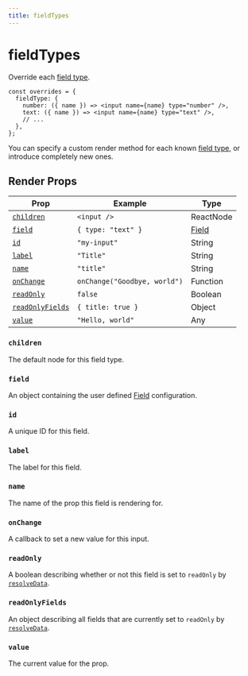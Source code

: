 ```yaml
---
title: fieldTypes
---
```


# fieldTypes

Override each [field type](/docs/api-reference/fields).

```tsx copy
const overrides = {
  fieldType: {
    number: ({ name }) => <input name={name} type="number" />,
    text: ({ name }) => <input name={name} type="text" />,
    // ...
  },
};
```

You can specify a custom render method for each known [field type](/docs/api-reference/fields), or introduce completely new ones.

## Render Props

| Prop                                | Example                      | Type                                |
| ----------------------------------- | ---------------------------- | ----------------------------------- |
| [`children`](#children)             | `<input />`                  | ReactNode                           |
| [`field`](#field)                   | `{ type: "text" }`           | [Field](/docs/api-reference/fields) |
| [`id`](#id)                         | `"my-input"`                 | String                              |
| [`label`](#label)                   | `"Title"`                    | String                              |
| [`name`](#name)                     | `"title"`                    | String                              |
| [`onChange`](#onchange)             | `onChange("Goodbye, world")` | Function                            |
| [`readOnly`](#readonly)             | `false`                      | Boolean                             |
| [`readOnlyFields`](#readonlyfields) | `{ title: true }`            | Object                              |
| [`value`](#value)                   | `"Hello, world"`             | Any                                 |

### `children`

The default node for this field type.

### `field`

An object containing the user defined [Field](/docs/api-reference/fields) configuration.

### `id`

A unique ID for this field.

### `label`

The label for this field.

### `name`

The name of the prop this field is rendering for.

### `onChange`

A callback to set a new value for this input.

### `readOnly`

A boolean describing whether or not this field is set to `readOnly` by [`resolveData`](/docs/api-reference/configuration/component-config#resolvedatadata-params).

### `readOnlyFields`

An object describing all fields that are currently set to `readOnly` by [`resolveData`](/docs/api-reference/configuration/component-config#resolvedatadata-params).

### `value`

The current value for the prop.

